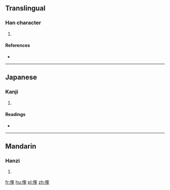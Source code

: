 ==Translingual==

===Han character===
{{Han char|rn=9|rad=人|as=09|sn=11|four=|canj=人大弓弓 (OKNN)|ids=⿰[[亻]][[奓]]}}

# {{defn|Han|sort=人09}}

====References====
* {{Han ref|kx=0111.170|dkj=00881|dj=0237.140|hdz=10188.100|uh=5067|ud=20583}}

----

==Japanese==

===Kanji===
{{ja-kanji|grade=|rs=人09}}

# {{defn|lang=ja|sort=人09}}

====Readings====
* {{ja-readings|on=[[た]] (ta)|kun=[[はる]] (haru)}}

----

==Mandarin==

===Hanzi===
{{cmn-hanzi|pin=[[zhā]] ([[zha1]])|wg=cha<sup>1</sup>}}

# {{defn|lang=cmn|sort=人09}}

[[fr:偧]]
[[hu:偧]]
[[pl:偧]]
[[zh:偧]]